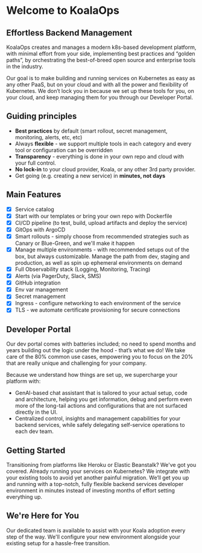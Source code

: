 # Welcome to KoalaOps

## Effortless Backend Management

KoalaOps creates and manages a modern k8s-based development platform, with minimal effort from your side, implementing best practices and “golden paths”, by orchestrating the best-of-breed open source and enterprise tools in the industry.

Our goal is to make building and running services on Kubernetes as easy as any other PaaS, but on your cloud and with all the power and flexibility of Kubernetes. We don’t lock you in because we set up these tools for you, on your cloud, and keep managing them for you through our Developer Portal.

## Guiding principles

- **Best practices** by default (smart rollout, secret management, monitoring, alerts, etc, etc)
- Always **flexible** - we support multiple tools in each category and every tool or configuration can be overridden
- **Transparency** - everything is done in your own repo and cloud with your full control.
- **No lock-in** to your cloud provider, Koala, or any other 3rd party provider. 
- Get going (e.g. creating a new service) in **minutes, not days**

## Main Features
- [x] Service catalog
- [x] Start with our templates or bring your own repo with Dockerfile
- [x] CI/CD pipeline (to test, build, upload artifacts and deploy the service)
- [x] GitOps with ArgoCD
- [x] Smart rollouts - simply choose from recommended strategies such as Canary or Blue-Green, and we'll make it happen
- [x] Manage multiple environments - with recommended setups out of the box, but always customizable. Manage the path from dev, staging and production, as well as spin up ephemeral environments on demand
- [x] Full Observability stack (Logging, Monitoring, Tracing)
- [x] Alerts (via PagerDuty, Slack, SMS)
- [x] GitHub integration
- [x] Env var management
- [x] Secret management
- [x] Ingress - configure networking to each environment of the service
- [x] TLS - we automate certificate provisioning for secure connections

## Developer Portal
Our dev portal comes with batteries included; no need to spend months and years building out the logic under the hood - that’s what we do! We take care of the 80% common use cases, empowering you to focus on the 20% that are really unique and challenging for your company.

Because we understand how things are set up, we supercharge your platform with:

- GenAI-based chat assistant that is tailored to your actual setup, code and architecture, helping you get information, debug and perform even more of the long-tail actions and configurations that are not surfaced directly in the UI.
- Centralized control, insights and management capabilities for your backend services, while safely delegating self-service operations to each dev team. 

## Getting Started
Transitioning from platforms like Heroku or Elastic Beanstalk? We've got you covered. Already running your services on Kubernetes? We integrate with your existing tools to avoid yet another painful migration. We’ll get you up and running with a top-notch, fully flexible backend services developer environment in minutes instead of investing months of effort setting everything up.

## We're Here for You
Our dedicated team is available to assist with your Koala adoption every step of the way. We'll configure your new environment alongside your existing setup for a hassle-free transition.
